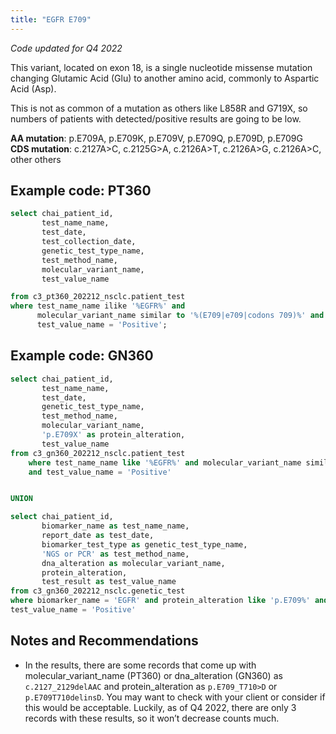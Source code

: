 ```yaml
---
title: "EGFR E709"
---
```


*Code updated for Q4 2022*

This variant, located on exon 18, is a single nucleotide missense mutation changing Glutamic Acid (Glu) to another amino acid, commonly to Aspartic Acid (Asp).

This is not as common of a mutation as others like L858R and G719X, so numbers of patients with detected/positive results are going to be low.

**AA mutation**: p.E709A, p.E709K, p.E709V, p.E709Q, p.E709D, p.E709G <br> 
**CDS mutation**: c.2127A\>C, c.2125G\>A, c.2126A\>T, c.2126A\>G, c.2126A\>C, other others

## Example code: PT360

```sql
select chai_patient_id,
       test_name_name,
       test_date,
       test_collection_date,
       genetic_test_type_name,
       test_method_name,
       molecular_variant_name,
       test_value_name

from c3_pt360_202212_nsclc.patient_test
where test_name_name ilike '%EGFR%' and
      molecular_variant_name similar to '%(E709|e709|codons 709)%' and
      test_value_name = 'Positive';
```

## Example code: GN360

```sql
select chai_patient_id,
       test_name_name,
       test_date,
       genetic_test_type_name,
       test_method_name,
       molecular_variant_name,
       'p.E709X' as protein_alteration,
       test_value_name
from c3_gn360_202212_nsclc.patient_test
    where test_name_name like '%EGFR%' and molecular_variant_name similar to '%(E709|e709|codons 709)%'
    and test_value_name = 'Positive'


UNION

select chai_patient_id,
       biomarker_name as test_name_name,
       report_date as test_date,
       biomarker_test_type as genetic_test_type_name,
       'NGS or PCR' as test_method_name,
       dna_alteration as molecular_variant_name,
       protein_alteration,
       test_result as test_value_name
from c3_gn360_202212_nsclc.genetic_test
where biomarker_name = 'EGFR' and protein_alteration like 'p.E709%' and
test_value_name = 'Positive'
```

## Notes and Recommendations

-   In the results, there are some records that come up with molecular_variant_name (PT360) or dna_alteration (GN360) as `c.2127_2129delAAC` and protein_alteration as `p.E709_T710>D` or `p.E709T710delinsD`. You may want to check with your client or consider if this would be acceptable. Luckily, as of Q4 2022, there are only 3 records with these results, so it won't decrease counts much.<br>
